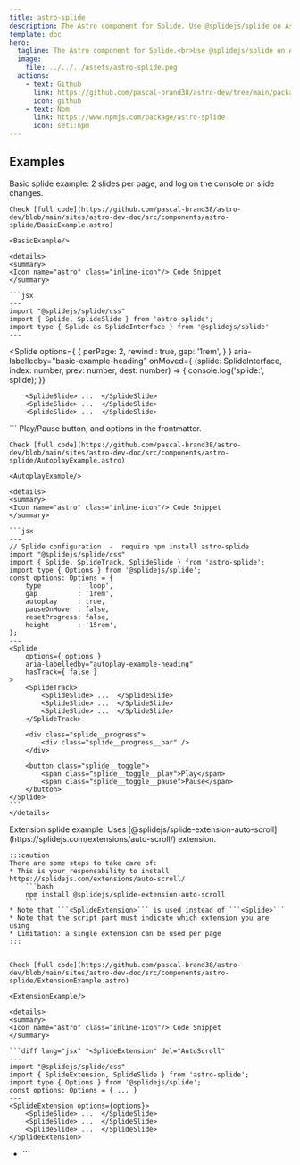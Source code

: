 ```yaml
---
title: astro-splide
description: The Astro component for Splide. Use @splidejs/splide on Astro
template: doc
hero:
  tagline: The Astro component for Splide.<br>Use @splidejs/splide on Astro.
  image:
    file: ../../../assets/astro-splide.png
  actions:
    - text: Github
      link: https://github.com/pascal-brand38/astro-dev/tree/main/packages/astro-splide#readme
      icon: github
    - text: Npm
      link: https://www.npmjs.com/package/astro-splide
      icon: seti:npm
---
```




## Examples

<Card title="Basic Example" icon="pencil">
	Basic splide example: 2 slides per page, and log on the console
	on slide changes.

	Check [full code](https://github.com/pascal-brand38/astro-dev/blob/main/sites/astro-dev-doc/src/components/astro-splide/BasicExample.astro)

	<BasicExample/>

	<details>
	<summary>
	<Icon name="astro" class="inline-icon"/> Code Snippet
	</summary>

	```jsx
	---
	import "@splidejs/splide/css"
	import { Splide, SplideSlide } from 'astro-splide';
	import type { Splide as SplideInterface } from '@splidejs/splide'
	---
  <Splide
    options={ { perPage: 2, rewind : true, gap: '1rem', } }
    aria-labelledby="basic-example-heading"
    onMoved={ (splide: SplideInterface, index: number, prev: number, dest: number) => {
      console.log('splide:', splide);
    }}
  >
		<SplideSlide> ...  </SplideSlide>
		<SplideSlide> ...  </SplideSlide>
		<SplideSlide> ...  </SplideSlide>
  </Splide>
	```
	</details>
</Card>


<Card title="Autoplay Example" icon="pencil">
	Play/Pause button, and options in the frontmatter.

	Check [full code](https://github.com/pascal-brand38/astro-dev/blob/main/sites/astro-dev-doc/src/components/astro-splide/AutoplayExample.astro)

	<AutoplayExample/>

	<details>
	<summary>
	<Icon name="astro" class="inline-icon"/> Code Snippet
	</summary>

	```jsx
	---
	// Splide configuration  -  require npm install astro-splide
	import "@splidejs/splide/css"
	import { Splide, SplideTrack, SplideSlide } from 'astro-splide';
	import type { Options } from '@splidejs/splide';
	const options: Options = {
		type         : 'loop',
		gap          : '1rem',
		autoplay     : true,
		pauseOnHover : false,
		resetProgress: false,
		height       : '15rem',
	};
	---
	<Splide
		options={ options }
		aria-labelledby="autoplay-example-heading"
		hasTrack={ false }
	>
		<SplideTrack>
			<SplideSlide> ...  </SplideSlide>
			<SplideSlide> ...  </SplideSlide>
			<SplideSlide> ...  </SplideSlide>
		</SplideTrack>

		<div class="splide__progress">
			<div class="splide__progress__bar" />
		</div>

		<button class="splide__toggle">
			<span class="splide__toggle__play">Play</span>
			<span class="splide__toggle__pause">Pause</span>
		</button>
	</Splide>
	```
	</details>
</Card>


<Card title="Extension Example" icon="pencil">
	Extension splide example: Uses
	[@splidejs/splide-extension-auto-scroll](https://splidejs.com/extensions/auto-scroll/)
	extension.

	:::caution
	There are some steps to take care of:
	* This is your responsability to install https://splidejs.com/extensions/auto-scroll/
		```bash
		npm install @splidejs/splide-extension-auto-scroll
		```
	* Note that ```<SplideExtension>``` is used instead of ```<Splide>```
	* Note that the script part must indicate which extension you are using
	* Limitation: a single extension can be used per page
	:::


	Check [full code](https://github.com/pascal-brand38/astro-dev/blob/main/sites/astro-dev-doc/src/components/astro-splide/ExtensionExample.astro)

	<ExtensionExample/>

	<details>
	<summary>
	<Icon name="astro" class="inline-icon"/> Code Snippet
	</summary>

	```diff lang="jsx" "<SplideExtension" del="AutoScroll"
	---
	import "@splidejs/splide/css"
	import { SplideExtension, SplideSlide } from 'astro-splide';
	import type { Options } from '@splidejs/splide';
	const options: Options = { ... }
	---
	<SplideExtension options={options}>
		<SplideSlide> ...  </SplideSlide>
		<SplideSlide> ...  </SplideSlide>
		<SplideSlide> ...  </SplideSlide>
	</SplideExtension>

+	<script>
+		import { AutoScroll } from '@splidejs/splide-extension-auto-scroll';
+		import { initSplideExtension } from "astro-splide/js/splideExtensionUtils"
+		initSplideExtension({AutoScroll})
+	</script>
	```
	</details>
</Card>
